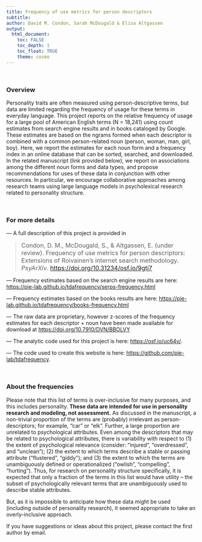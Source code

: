 ```yaml
---
title: Frequency of use metrics for person descriptors
subtitle: 
author: David M. Condon, Sarah McDougald & Elisa Altgassen
output: 
  html_document:
    toc: FALSE
    toc_depth: 1
    toc_float: TRUE
    theme: cosmo
---
```


<br>

### Overview

Personality traits are often measured using person-descriptive terms, but data are limited regarding the frequency of usage for these terms in everyday language. This project reports on the relative frequency of usage for a large pool of American English terms (N = 18,241) using count estimates from search engine results and in books cataloged by Google. These estimates are based on the ngrams formed when each descriptor is combined with a common person-related noun (person, woman, man, girl, boy). Here, we report the estimates for each noun form and a frequency index in an online database that can be sorted, searched, and downloaded. In the related manuscript (link provided below), we report on associations among the different noun forms and data types, and propose recommendations for uses of these data in conjunction with other resources. In particular, we encourage collaborative approaches among research teams using large language models in psycholexical research related to personality structure.

<br>

### For more details

--- A full description of this project is provided in
<!--
[--- citation blinded for review ---]
-->
 
> <font size="3">Condon, D. M., McDougald, S., & Altgassen, E. (under review). Frequency of use metrics for person descriptors: Extensions of Roivainen's internet search methodology. *PsyArXiv*. [https://doi.org/10.31234/osf.io/9gtj7](https://doi.org/10.31234/osf.io/9gtj7)</font>

--- Frequency estimates based on the search engine results are here:
[https://pie-lab.github.io/tdafrequency/serps-frequency.html](https://pie-lab.github.io/tdafrequency/serps-frequency.html)

--- Frequency estimates based on the books results are here:
[https://pie-lab.github.io/tdafrequency/books-frequency.html](https://pie-lab.github.io/tdafrequency/books-frequency.html)

--- The raw data are proprietary, however z-scores of the frequency estimates for each descriptor + noun have been made available for download at [https://doi.org/10.7910/DVN/BBOLVY](https://doi.org/10.7910/DVN/BBOLVY)

--- The analytic code used for this project is here:
[https://osf.io/uc64v/](https://osf.io/uc64v/).

--- The code used to create this website is here: [https://github.com/pie-lab/tdafrequency](https://github.com/pie-lab/tdafrequency).

<br>

### About the frequencies

Please note that this list of terms is over-inclusive for many purposes, and this includes personality. **These data are intended for use in personality research and modeling, not assessment.** As discussed in the manuscript, a non-trivial proportion of the terms are (probably) irrelevant as person-descriptors; for example, “car” or “elk”. Further, a large proportion are unrelated to psychological attributes. Even among the descriptors that may be related to psychological attributes, there is variability with respect to (1) the extent of psychological relevance (consider: “injured”, “overdressed”, and “unclean”); (2) the extent to which terms describe a stable or passing attribute (“flustered”, “giddy”); and (3) the extent to which the terms are unambiguously defined or operationalized (“owlish”, “compelling”, “hurting”). Thus, for research on personality structure specifically, it is expected that only a fraction of the terms in this list would have utility – the subset of psychologically relevant terms that are unambiguously used to describe stable attributes. 

But, as it is impossible to anticipate how these data might be used (including outside of personality research), it seemed appropriate to take an overly-inclusive approach.

If you have suggestions or ideas about this project, please contact the first author by email.
